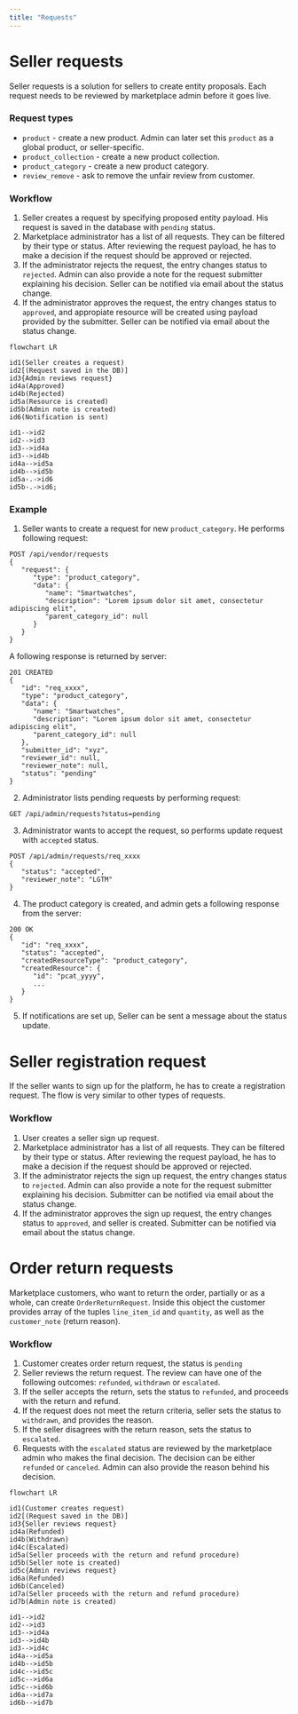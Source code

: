 ```yaml
---
title: "Requests"
---
```


# Seller requests

Seller requests is a solution for sellers to create entity proposals. Each request needs to be reviewed by marketplace admin before it goes live.

### Request types

- `product` - create a new product. Admin can later set this `product` as a global product, or seller-specific.
- `product_collection` - create a new product collection.
- `product_category` - create a new product category.
- `review_remove` - ask to remove the unfair review from customer.

### Workflow

1. Seller creates a request by specifying proposed entity payload. His request is saved in the database with `pending` status.
2. Marketplace administrator has a list of all requests. They can be filtered by their type or status. After reviewing the request payload, he has to make a decision if the request should be approved or rejected.
3. If the administrator rejects the request, the entry changes status to `rejected`. Admin can also provide a note for the request submitter explaining his decision. Seller can be notified via email about the status change.
4. If the administrator approves the request, the entry changes status to `approved`, and appropiate resource will be created using payload provided by the submitter. Seller can be notified via email about the status change.

```mermaid
flowchart LR

id1(Seller creates a request)
id2[(Request saved in the DB)]
id3{Admin reviews request}
id4a(Approved)
id4b(Rejected)
id5a(Resource is created)
id5b(Admin note is created)
id6(Notification is sent)

id1-->id2
id2-->id3
id3-->id4a
id3-->id4b
id4a-->id5a
id4b-->id5b
id5a-.->id6
id5b-.->id6;

```

### Example

1. Seller wants to create a request for new `product_category`. He performs following request:

```
POST /api/vendor/requests
{
   "request": {
      "type": "product_category",
      "data": {
         "name": "Smartwatches",
         "description": "Lorem ipsum dolor sit amet, consectetur adipiscing elit",
         "parent_category_id": null
      }
   }
}
```

A following response is returned by server:

```
201 CREATED
{
   "id": "req_xxxx",
   "type": "product_category",
   "data": {
      "name": "Smartwatches",
      "description": "Lorem ipsum dolor sit amet, consectetur adipiscing elit",
      "parent_category_id": null
   },
   "submitter_id": "xyz",
   "reviewer_id": null,
   "reviewer_note": null,
   "status": "pending"
}
```

2. Administrator lists pending requests by performing request:

```
GET /api/admin/requests?status=pending
```

3. Administrator wants to accept the request, so performs update request with `accepted` status.

```
POST /api/admin/requests/req_xxxx
{
   "status": "accepted",
   "reviewer_note": "LGTM"
}
```

4. The product category is created, and admin gets a following response from the server:

```
200 OK
{
   "id": "req_xxxx",
   "status": "accepted",
   "createdResourceType": "product_category",
   "createdResource": {
      "id": "pcat_yyyy",
      ...
   }
}
```

5. If notifications are set up, Seller can be sent a message about the status update.

# Seller registration request

If the seller wants to sign up for the platform, he has to create a registration request. The flow is very similar to other types of requests.

### Workflow

1. User creates a seller sign up request.
2. Marketplace administrator has a list of all requests. They can be filtered by their type or status. After reviewing the request payload, he has to make a decision if the request should be approved or rejected.
3. If the administrator rejects the sign up request, the entry changes status to `rejected`. Admin can also provide a note for the request submitter explaining his decision. Submitter can be notified via email about the status change.
4. If the administrator approves the sign up request, the entry changes status to `approved`, and seller is created. Submitter can be notified via email about the status change.

# Order return requests

Marketplace customers, who want to return the order, partially or as a whole, can create `OrderReturnRequest`. Inside this object the customer provides array of the tuples `line_item_id` and `quantity`, as well as the `customer_note` (return reason).

### Workflow

1. Customer creates order return request, the status is `pending`
2. Seller reviews the return request. The review can have one of the following outcomes: `refunded`, `withdrawn` or `escalated`.
3. If the seller accepts the return, sets the status to `refunded`, and proceeds with the return and refund.
4. If the request does not meet the return criteria, seller sets the status to `withdrawn`, and provides the reason.
5. If the seller disagrees with the return reason, sets the status to `escalated`.
6. Requests with the `escalated` status are reviewed by the marketplace admin who makes the final decision. The decision can be either `refunded` or `canceled`. Admin can also provide the reason behind his decision.

```mermaid
flowchart LR

id1(Customer creates request)
id2[(Request saved in the DB)]
id3{Seller reviews request}
id4a(Refunded)
id4b(Withdrawn)
id4c(Escalated)
id5a(Seller proceeds with the return and refund procedure)
id5b(Seller note is created)
id5c{Admin reviews request}
id6a(Refunded)
id6b(Canceled)
id7a(Seller proceeds with the return and refund procedure)
id7b(Admin note is created)

id1-->id2
id2-->id3
id3-->id4a
id3-->id4b
id3-->id4c
id4a-->id5a
id4b-->id5b
id4c-->id5c
id5c-->id6a
id5c-->id6b
id6a-->id7a
id6b-->id7b
```
